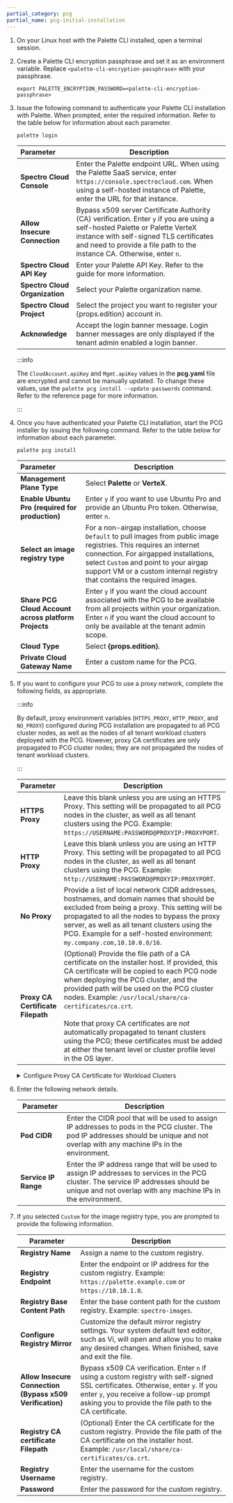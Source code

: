 ```yaml
---
partial_category: pcg
partial_name: pcg-initial-installation
---
```


1.  On your Linux host with the Palette CLI installed, open a terminal session.

2.  Create a Palette CLI encryption passphrase and set it as an environment variable. Replace `<palette-cli-encryption-passphrase>` with your passphrase.

    ```shell
    export PALETTE_ENCRYPTION_PASSWORD=<palette-cli-encryption-passphrase>
    ```

3.  Issue the following command to authenticate your Palette CLI installation with Palette. When prompted, enter the required information. Refer to
    the table below for information about each parameter.

    ```shell
    palette login
    ```

    | **Parameter**                  | **Description**                                                                                                                                                                                                                                                    |
    | :----------------------------- | ------------------------------------------------------------------------------------------------------------------------------------------------------------------------------------------------------------------------------------------------------------------ |
    | **Spectro Cloud Console**      | Enter the Palette endpoint URL. When using the Palette SaaS service, enter `https://console.spectrocloud.com`. When using a self-hosted instance of Palette, enter the URL for that instance.                                                                      |
    | **Allow Insecure Connection**  | Bypass x509 server Certificate Authority (CA) verification. Enter `y` if you are using a self-hosted Palette or Palette VerteX instance with self-signed TLS certificates and need to provide a file path to the instance CA. Otherwise, enter `n`. |
    | **Spectro Cloud API Key**      | Enter your Palette API Key. Refer to the <VersionedLink text="Create API Key" url="/user-management/authentication/api-key/create-api-key" /> guide for more information.                                                                                                           |
    | **Spectro Cloud Organization** | Select your Palette organization name.                                                                                                                                                                                                                             |
    | **Spectro Cloud Project**      | Select the project you want to register your {props.edition} account in.                                                                                                                                                                                                  |
    | **Acknowledge**                | Accept the login banner message. Login banner messages are only displayed if the tenant admin enabled a login banner.                                                                                                                                              |

    :::info

    The `CloudAccount.apiKey` and `Mgmt.apiKey` values in the **pcg.yaml** file are encrypted and cannot be manually
    updated. To change these values, use the `palette pcg install --update-passwords` command. Refer to the <VersionedLink text="PCG command" url="/automation/palette-cli/commands/pcg#update-passwords" /> reference page for more information.

    :::

4.  Once you have authenticated your Palette CLI installation, start the PCG installer by issuing the following command. Refer to the
    table below for information about each parameter.

    ```bash
    palette pcg install
    ```

    | **Parameter**                                        | **Description**                                                                                                                                                                                                                                                                    |
    | :--------------------------------------------------- | ---------------------------------------------------------------------------------------------------------------------------------------------------------------------------------------------------------------------------------------------------------------------------------- |
    | **Management Plane Type**                            | Select **Palette** or **VerteX**.                                                                                                                                                                                                                                                          |
    | **Enable Ubuntu Pro (required for production)**      | Enter `y` if you want to use Ubuntu Pro and provide an Ubuntu Pro token. Otherwise, enter `n`.                                                                                                                                                                                      |
    | **Select an image registry type**                    | For a non-airgap installation, choose `Default` to pull images from public image registries. This requires an internet connection. For airgapped installations, select `Custom` and point to your airgap support VM or a custom internal registry that contains the required images. |
    | **Share PCG Cloud Account across platform Projects** | Enter `y` if you want the cloud account associated with the PCG to be available from all projects within your organization. Enter `n` if you want the cloud account to only be available at the tenant admin scope.                                                                |
    | **Cloud Type**                                       | Select **{props.edition}**.                                                                                                                                                                                                                                                                  |
    | **Private Cloud Gateway Name**                       | Enter a custom name for the PCG.                                                                                                                                                                                                                       |

5. If you want to configure your PCG to use a proxy network, complete the following fields, as appropriate.

    :::info

    By default, proxy environment variables (`HTTPS_PROXY`, `HTTP_PROXY`, and `NO_PROXY`) configured during PCG installation are propagated to all PCG cluster nodes, as well as the nodes of all tenant workload clusters deployed with the PCG. However, proxy CA certificates are only propagated to PCG cluster nodes; they are not propagated the nodes of tenant workload clusters. 

    :::

    | **Parameter**                     | **Description**                                                                                                                                                                                                                                                                                                |
   | :-------------------------------- | -------------------------------------------------------------------------------------------------------------------------------------------------------------------------------------------------------------------------------------------------------------------------------------------------------------- |
   | **HTTPS Proxy**                   | Leave this blank unless you are using an HTTPS Proxy. This setting will be propagated to all PCG nodes in the cluster, as well as all tenant clusters using the PCG. Example: `https://USERNAME:PASSWORD@PROXYIP:PROXYPORT`.                                                                                                                   |
   | **HTTP Proxy**                    | Leave this blank unless you are using an HTTP Proxy. This setting will be propagated to all PCG nodes in the cluster, as well as all tenant clusters using the PCG. Example: `http://USERNAME:PASSWORD@PROXYIP:PROXYPORT`.                                                                                                                     |
   | **No Proxy**                      | Provide a list of local network CIDR addresses, hostnames, and domain names that should be excluded from being a proxy. This setting will be propagated to all the nodes to bypass the proxy server, as well as all tenant clusters using the PCG. Example for a self-hosted environment: `my.company.com,10.10.0.0/16`.                                     |
   | **Proxy CA Certificate Filepath** | (Optional) Provide the file path of a CA certificate on the installer host. If provided, this CA certificate will be copied to each PCG node when deploying the PCG cluster, and the provided path will be used on the PCG cluster nodes. Example: `/usr/local/share/ca-certificates/ca.crt`. <br /><br /> Note that proxy CA certificates are _not_ automatically propagated to tenant clusters using the PCG; these certificates must be added at either the tenant level or cluster profile level in the OS layer.   |

    <details>

    <summary>Configure Proxy CA Certificate for Workload Clusters</summary>
    
    If you are configuring proxy CA certificates for your PCG, they must also be added to workload clusters at the tenant level or cluster profile level in the OS layer.
    
      - If configured at the tenant level, _all_ workload clusters provisioned from the tenant, with the exception of managed Kubernetes clusters (EKS, AKS, and GKE) and Edge clusters, will have the CA certificate injected into their cluster nodes.
    
      - If configured at the cluster profile level, only workload clusters deployed using the cluster profile will be injected with the CA certificate.
    <br />
    To configure your proxy CA certificate for your workload clusters, use one of the following methods.

    <Tabs>

    <TabItem value="tenant" label="Tenant Settings">

    Take the following approach to propagate your proxy server CA certificate to _all_ workload cluster nodes provisioned from the tenant, with the exception of managed Kubernetes clusters (EKS, AKS, and GKE) and Edge clusters.

      1. Log in to [Palette](https://console.spectrocloud.com) as a tenant admin.
   
      2. From the left main menu, select **Tenant Settings**. 
   
      3. From the **Tenant Settings Menu**, below **Platform**, select **Certificates**.
   
      4. Select **Add A New Certificate**.
   
      5. In the **Add Certificate** dialog, enter the **Certificate Name** and **Certificate** value. 
   
      6. **Confirm** your changes.

    </TabItem>

    <TabItem value="cluster-profile" label="Cluster Profile OS Layer">

    Take the following approach to propagate proxy server CA certificates on a per-cluster basis.

      1. Log in to [Palette](https://console.spectrocloud.com).
   
      2. From the left main menu, select **Profiles**.
   
      3. Choose an existing cluster profile or <VersionedLink text="create a new cluster profile" url="/profiles/cluster-profiles/create-cluster-profiles" />. For more information, refer to the <VersionedLink text="cluster profile" url="/profiles/cluster-profiles" /> guide.
   
      4. In the OS layer of your cluster profile, add your CA certificate to the `content` field under `kubeadmconfig.files`.
      <br />
            ```yaml hideClipboard title="Example OS layer configuration" {1,9,13-16}
            kubeadmconfig:
              preKubeadmCommands:
              - echo "Executing pre kube admin config commands"
              - update-ca-certificates
              - 'systemctl restart containerd; sleep 3'
              - 'while [ ! -S /var/run/containerd/containerd.sock ]; do echo "Waiting for containerd..."; sleep 1; done'
              postKubeadmCommands:
              - echo "Executing post kube admin config commands"
              files:
              - targetPath: /usr/local/share/ca-certificates/mycom.crt
                targetOwner: "root:root"
                targetPermissions: "0644"
                content: |
                  -----BEGIN CERTIFICATE-----
                  ***************************
                  -----END CERTIFICATE-----
            ```

      5. Select **Confirm Updates**.

    </TabItem>

    </Tabs>

    </details>

6. Enter the following network details.

   | **Parameter**        | **Description**                                                                                                                                                                                        |
   | -------------------- | ------------------------------------------------------------------------------------------------------------------------------------------------------------------------------------------------------ |
   | **Pod CIDR**         | Enter the CIDR pool that will be used to assign IP addresses to pods in the PCG cluster. The pod IP addresses should be unique and not overlap with any machine IPs in the environment.                |
   | **Service IP Range** | Enter the IP address range that will be used to assign IP addresses to services in the PCG cluster. The service IP addresses should be unique and not overlap with any machine IPs in the environment. |                                                                                                       |

7. If you selected `Custom` for the image registry type, you are prompted to provide the following information.

   | **Parameter**                                            | **Description**                                                                                                                                                                                                                                                    |
   | -------------------------------------------------------- | ------------------------------------------------------------------------------------------------------------------------------------------------------------------------------------------------------------------------------------------------------------------ |
   | **Registry Name**                                        | Assign a name to the custom registry.                                                                                                                                                                                                                              |
   | **Registry Endpoint**                                    | Enter the endpoint or IP address for the custom registry. Example: `https://palette.example.com` or `https://10.10.1.0`.                                                                                                                                                 |
   | **Registry Base Content Path**                           | Enter the base content path for the custom registry. Example: `spectro-images`.                                                                                                                                                                                          |
   | **Configure Registry Mirror**                            | Customize the default mirror registry settings. Your system default text editor, such as Vi, will open and allow you to make any desired changes. When finished, save and exit the file.                   |
   | **Allow Insecure Connection (Bypass x509 Verification)** | Bypass x509 CA verification. Enter `n` if using a custom registry with self-signed SSL certificates. Otherwise, enter `y`. If you enter `y`, you receive a follow-up prompt asking you to provide the file path to the CA certificate. |
   | **Registry CA certificate Filepath**                     | (Optional) Enter the CA certificate for the custom registry. Provide the file path of the CA certificate on the installer host. Example: `/usr/local/share/ca-certificates/ca.crt`.                                                                               |
   | **Registry Username**                                    | Enter the username for the custom registry.                                                                                                                                                                                                                              |
   | **Password**                                             | Enter the password for the custom registry.                                                                                                                                                                                                                              |
